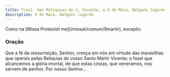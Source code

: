 ```yaml
---
title: Trasl. das Relíquias de S. Vicente, a 4 de Maio, Nalguns lugares
description: 4 de Maio, Nalguns lugares
---
```


<aside>Como na [Missa Protexísti me](/missal/comum/9martir), excepto:</aside>

### Oração

Que a fé da ressurreição, Senhor, cresça em nós em virtude das maravilhas
que operais pelas Relíquias do vosso Santo Mártir Vicente; e fazei que
alcancemos a glória imortal, de que estas cinzas, que veneramos, nos
servem de penhor. Por nosso Senhor...
